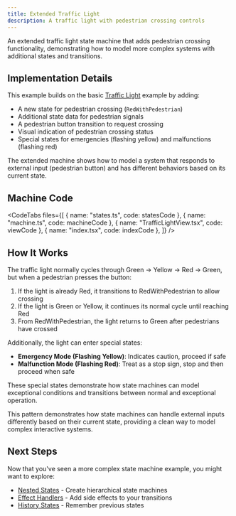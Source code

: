 ```yaml
---
title: Extended Traffic Light
description: A traffic light with pedestrian crossing controls
---
```



An extended traffic light state machine that adds pedestrian crossing functionality, demonstrating how to model more complex systems with additional states and transitions.

<div className="not-content">
  <ExtendedTrafficLightExample client:only="react" />
</div>

## Implementation Details

This example builds on the basic [Traffic Light](/examples/traffic-light) example by adding:

- A new state for pedestrian crossing (`RedWithPedestrian`)
- Additional state data for pedestrian signals
- A pedestrian button transition to request crossing
- Visual indication of pedestrian crossing status
- Special states for emergencies (flashing yellow) and malfunctions (flashing red)

The extended machine shows how to model a system that responds to external input (pedestrian button) and has different behaviors based on its current state.

## Machine Code

<CodeTabs
  files={[
    { name: "states.ts", code: statesCode },
    { name: "machine.ts", code: machineCode },
    { name: "TrafficLightView.tsx", code: viewCode },
    { name: "index.tsx", code: indexCode },
  ]}
/>

## How It Works

The traffic light normally cycles through Green → Yellow → Red → Green, but when a pedestrian presses the button:

1. If the light is already Red, it transitions to RedWithPedestrian to allow crossing
2. If the light is Green or Yellow, it continues its normal cycle until reaching Red
3. From RedWithPedestrian, the light returns to Green after pedestrians have crossed

Additionally, the light can enter special states:

- **Emergency Mode (Flashing Yellow)**: Indicates caution, proceed if safe
- **Malfunction Mode (Flashing Red)**: Treat as a stop sign, stop and then proceed when safe

These special states demonstrate how state machines can model exceptional conditions and transitions between normal and exceptional operation.

This pattern demonstrates how state machines can handle external inputs differently based on their current state, providing a clean way to model complex interactive systems.

## Next Steps

Now that you've seen a more complex state machine example, you might want to explore:

- [Nested States](/guides/nested-states) - Create hierarchical state machines
- [Effect Handlers](/guides/effects) - Add side effects to your transitions
- [History States](/guides/history) - Remember previous states
